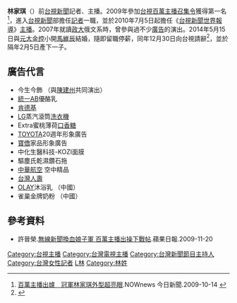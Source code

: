 {{主播資訊
| 主播頭銜     = 前台視新聞兼任主播
| 主播姓名     = 林家琪
| 主播英文名字 = Janet Lin
| 主播出生年分 = 
| 主播出生日期 = {{birth_date_and_age|1986|01|31}}
| 主播逝世年分 = 
| 主播逝世日期 = 
| 主播照片檔案 = 
| 主播照片尺寸 =
| 主播照片圖說 =
| 暱稱         = JC、主播界林志玲
| 綽號         = 
| 國籍         = {{ROC}}
| 籍貫         = 
| 出生地       = {{TWN}}
| 逝世地       = 
| 最高學歷     = [[國立政治大學|國立政治大學]]俄國語文學系
| 星座         = [[水瓶座|水瓶座]]
| 血型         = 
| 身高         = 168cm
| 體重         = 47kg
| 婚姻狀況     = 已婚
| 配偶         = 馬維辰 
| 信仰宗教     = 
| 部落格       = 
| 備註         = 
|}}

'''林家琪'''（{{bd|1986年|1月31日||}}）前[[台視新聞|台視新聞]]記者、主播。2009年參加[[臺灣電視公司|台視]][[百萬主播召集令|百萬主播召集令]]獲得第一名<ref>[http://www.nownews.com/2009/10/14/340-2519104.htm#ixzz1b6ihs0ua 百萬主播出爐　冠軍林家琪外型超亮眼].NOWnews 今日新聞.2009-10-14 {{Wayback|url=http://www.nownews.com/2009/10/14/340-2519104.htm#ixzz1b6ihs0ua |date=20120516010455 }}</ref>，進入[[台視新聞|台視新聞]]部擔任[[記者|記者]]一職，並於2010年7月5日起擔任《[[台視新聞世界報導|台視新聞世界報導]]》[[新聞主播|主播]]。2007年就讀[[政大|政大]]俄文系時，曾參與過不少[[廣告|廣告]]的演出。2014年5月15日與[[元大金控|元大金控]]小開[[馬維辰|馬維辰]]結婚，隨即留職停薪，同年12月30日向台視請辭<ref>{{cite news | title=主播林家琪跨年前確定離職 同窗張宇、鄔凱雯接苦差事 | author=許逸群 | url=http://www.ettoday.net/news/20141231/445886.htm | publisher=[[ETtoday_東森新聞雲|ETtoday 東森新聞雲]] | date=2014-12-31 | accessdate=2015-01-08 | archive-date=2015-09-24 | archive-url=https://web.archive.org/web/20150924135013/http://www.ettoday.net/news/20141231/445886.htm | dead-url=no }}</ref>，並於隔年2月5日產下一子。

==廣告代言== 
*今生今飾 （與[[陳建州|陳建州]]共同演出）
*[[統一企業|統一]]AB優酪乳
*[[肯德基|肯德基]]
*[[LG|LG]]蒸汽滾筒[[洗衣機|洗衣機]]
*Extra蜜桃薄荷[[口香糖|口香糖]]
*[[TOYOTA|TOYOTA]]20週年形象廣告
*[[寶僑|寶僑]]家品形象廣告
*中化生醫科技-KOZI面膜
*驅塵氏乾濕鑽石拖
*[[中華航空|中華航空]] 空中精品
*[[台灣人壽|台灣人壽]]
*[[OLAY|OLAY]]沐浴乳 （中國）
*雀巢金牌奶粉 （中國）

==參考資料==
{{reflist}}

*許晉榮.[https://tw.entertainment.appledaily.com/daily/20091120/32104073/ 無線新聞換血娘子軍 百萬主播出操下戰帖].蘋果日報.2009-11-20

{{TW-bio-stub}}

[[Category:台視主播|Category:台視主播]]
[[Category:台灣電視主播|Category:台灣電視主播]]
[[Category:台灣新聞節目主持人|Category:台灣新聞節目主持人]]
[[Category:台灣女性記者|Category:台灣女性記者]]
[[Category:國立政治大學外國語文學院校友|L林]]
[[Category:林姓|Category:林姓]]